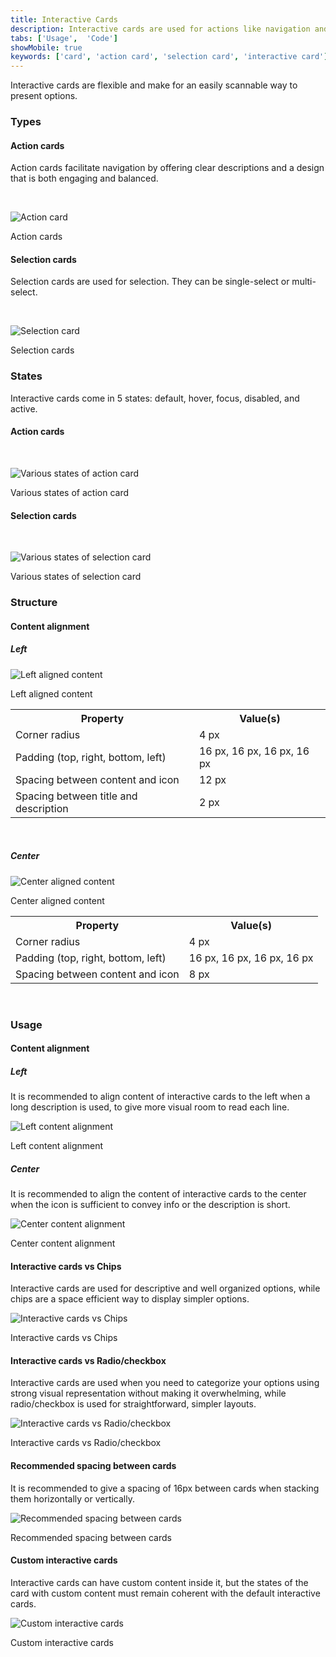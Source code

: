 ```yaml
---
title: Interactive Cards
description: Interactive cards are used for actions like navigation and selection when options need to be descriptive, with a strong, captivating and balanced visual representation.
tabs: ['Usage',  'Code']
showMobile: true
keywords: ['card', 'action card', 'selection card', 'interactive card']
---
```


Interactive cards are flexible and make for an easily scannable way to present options.

### Types

#### Action cards

Action cards facilitate navigation by offering clear descriptions and a design that is both engaging and balanced.

<br />

![Action card](./images/Action-card.png)

<Caption>Action cards</Caption>

#### Selection cards

Selection cards are used for selection. They can be single-select or multi-select.

<br />

![Selection card](./images/Selection-card.png)

<Caption>Selection cards</Caption>

### States

Interactive cards come in 5 states: default, hover, focus, disabled, and active.

#### Action cards

<br />

![Various states of action card](./images/Action-card-states.png)

<Caption>Various states of action card</Caption>

#### Selection cards

<br />

![Various states of selection card](./images/Selection-card-states.png)

<Caption>Various states of selection card</Caption>

### Structure

#### Content alignment

##### Left

![Left aligned content](./images/Left-aligned-content.png)
<Caption>Left aligned content</Caption>

<br/>

<table style={{width: "100%"}}>
  <tbody>
    <tr>
      <th style={{width:"50%",  textAlign: "left"}}>Property</th>
      <th style={{width:"50%",  textAlign: "left"}}>Value(s)</th>
    </tr>
    <tr style={{verticalAlign: "top"}}>
      <td>Corner radius</td>
      <td>4 px</td>
    </tr>
    <tr style={{verticalAlign: "top"}}>
      <td>Padding (top, right, bottom, left)</td>
      <td>16 px, 16 px, 16 px, 16 px</td>
    </tr>
    <tr style={{verticalAlign: "top"}}>
      <td>Spacing between content and icon</td>
      <td>12 px </td>
    </tr>
      <tr style={{verticalAlign: "top"}}>
      <td>Spacing between title and description</td>
      <td>2 px </td>
    </tr>
  </tbody>
</table>

<br />

##### Center

![Center aligned content](./images/Center-aligned-content.png)
<Caption>Center aligned content</Caption>

<br/>

<table style={{width: "100%"}}>
  <tbody>
    <tr>
      <th style={{width:"50%",  textAlign: "left"}}>Property</th>
      <th style={{width:"50%",  textAlign: "left"}}>Value(s)</th>
    </tr>
    <tr style={{verticalAlign: "top"}}>
      <td>Corner radius</td>
      <td>4 px</td>
    </tr>
    <tr style={{verticalAlign: "top"}}>
      <td>Padding (top, right, bottom, left)</td>
      <td>16 px, 16 px, 16 px, 16 px</td>
    </tr>
    <tr style={{verticalAlign: "top"}}>
      <td>Spacing between content and icon</td>
      <td>8 px </td>
    </tr>
  </tbody>
</table>

<br />

### Usage

#### Content alignment

##### Left

It is recommended to align content of interactive cards to the left when a long description is used, to give more visual room to read each line.

![Left content alignment](./images/Left-content-alignment.png)
<Caption>Left content alignment</Caption>

##### Center

It is recommended to align the content of interactive cards to the center when the icon is sufficient to convey info or the description is short.

![Center content alignment](./images/Center-content-alignment.png)
<Caption>Center content alignment</Caption>

<br/>

#### Interactive cards vs Chips

Interactive cards are used for descriptive and well organized options, while chips are a space efficient way to display simpler options.

![ Interactive cards vs Chips](./images/Interactive-cards-vs-Chips.png)
<Caption> Interactive cards vs Chips</Caption>

<br/>

#### Interactive cards vs Radio/checkbox

Interactive cards are used when you need to categorize your options using strong visual representation without making it overwhelming, while radio/checkbox is used for straightforward, simpler layouts.

![Interactive cards vs Radio/checkbox](./images/Interactive-cards-vs-radio.png)
<Caption>Interactive cards vs Radio/checkbox</Caption>  

<br/>

#### Recommended spacing between cards

It is recommended to give a spacing of 16px between cards when stacking them horizontally or vertically.

![Recommended spacing between cards](./images/Spacing-between-cards.png)
<Caption>Recommended spacing between cards</Caption>

<br/>

#### Custom interactive cards

Interactive cards can have custom content inside it, but the states of the card with custom content must remain coherent with the default interactive cards.

![Custom interactive cards](./images/Custom-interactive-cards.png)
<Caption>Custom interactive cards</Caption>
